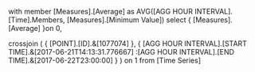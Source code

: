 with member [Measures].[Average] as
AVG([AGG HOUR INTERVAL].[Time].Members, [Measures].[Minimum Value])
select 
{
	[Measures].[Average]
}on 0,

crossjoin
(
	{
		[POINT].[ID].&[1077074]
	},
	{
		[AGG HOUR INTERVAL].[START TIME].&[2017-06-21T14:13:31.776667] :[AGG HOUR INTERVAL].[END TIME].&[2017-06-22T23:00:00]
	}
) on 1
from 
[Time Series]